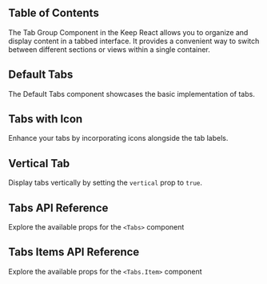 

## Table of Contents

The Tab Group Component in the Keep React allows you to organize and display content in a tabbed interface. It provides a convenient way to switch between different sections or views within a single container.

## Default Tabs

The Default Tabs component showcases the basic implementation of tabs.

<CodePreview github="Tabs" code={DefaultTabsCode}>
  <DefaultTabs />
</CodePreview>

## Tabs with Icon

Enhance your tabs by incorporating icons alongside the tab labels.

<CodePreview github="Tabs" code={TabsWithIconCode}>
  <TabsWithIcon />
</CodePreview>

## Vertical Tab

Display tabs vertically by setting the `vertical` prop to `true`.

<CodePreview github="Tabs" code={VerticalTabCode}>
  <VerticalTab />
</CodePreview>

## Tabs API Reference

Explore the available props for the `<Tabs>` component

<ComponentApi data={tabsApiData} />

## Tabs Items API Reference

Explore the available props for the `<Tabs.Item>` component

<ComponentApi data={tabsItemApiData} />
